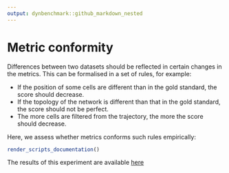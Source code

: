 ```yaml
---
output: dynbenchmark::github_markdown_nested
---
```


# Metric conformity

Differences between two datasets should be reflected in certain changes in the metrics. This can be formalised in a set of rules, for example:

* If the position of some cells are different than in the gold standard, the score should decrease.
* If the topology of the network is different than that in the gold standard, the score should not be perfect.
* The more cells are filtered from the trajectory, the more the score should decrease.

Here, we assess whether metrics conforms such rules empirically:


```r
render_scripts_documentation()
```

The results of this experiment are available [here](`r link_to_results()`)



